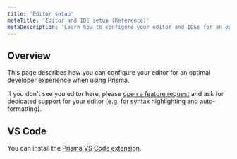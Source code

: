 ```yaml
---
title: 'Editor setup'
metaTitle: 'Editor and IDE setup (Reference)'
metaDescription: 'Learn how to configure your editor and IDEs for an optimal developer experience with Prisma.'
---
```


## Overview

This page describes how you can configure your editor for an optimal developer experience when using Prisma.

If you don't see you editor here, please [open a feature request](https://github.com/prisma/prisma2/issues/new?assignees=&labels=&template=feature_request.md&title=) and ask for dedicated support for your editor (e.g. for syntax highlighting and auto-formatting).

## VS Code

You can install the [Prisma VS Code extension](https://marketplace.visualstudio.com/items?itemName=Prisma.prisma).
